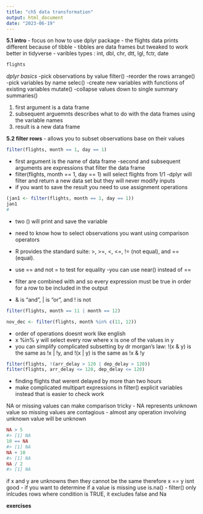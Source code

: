 ```yaml
---
title: "ch5 data transformation"
output: html_document
date: "2023-06-19"
---
```


**5.1 intro**
- focus on how to use dplyr package 
- the flights data prints different because of tibble
- tibbles are data frames but tweaked to work better in tidyverse 
- varibles types : int, dbl, chr, dtt, lgl, fctr, date
```r
flights
```


*dplyr basics*
-pick observations by value filter()
-reorder the rows arrange()
-pick variables by name selec()
-create new variables with functions of existing variables mutate()
-collapse values down to single summary summaries()

1) first argument is a data frame 
2) subsequent arguemnts describes what to do with the data frames using the variable names 
3) result is a new data frame 

**5.2 filter rows**
- allows you to subset observations base on their values 
```r
filter(flights, month == 1, day == 1)
```

- first argument is the name of data frame
-second and subsequent arguments are expressions that filter the data frame 
- filter(flights, month == 1, day == 1) will select flights from 1/1
-dplyr will filter and return a new data set but they will never modify inputs
- if you want to save the result you need to use assignment operations 
```r
(jan1 <- filter(flights, month == 1, day == 1))
jan1
#
```
- two () will print and save the variable 
- need to know how to select observations you want using comparison operators 
- R provides the standard suite: >, >=, <, <=, != (not equal), and == (equal).
- use == and not = to test for equality
-you can use near() instead of == 

- filter are combined with and so every expression must be true in order for a row to be included in the output
- & is “and”, | is “or”, and ! is not

```r
filter(flights, month == 11 | month == 12)
```
```r
nov_dec <- filter(flights, month %in% c(11, 12))
```

- order of operations doesnt work like english 
- x %in% y will select every row where x is one of the values in y
- you can simplify complicated subsetting by dr morgan's law: !(x & y) is the same as !x | !y, and !(x | y) is the same as !x & !y
```r
filter(flights, !(arr_delay > 120 | dep_delay > 120))
filter(flights, arr_delay <= 120, dep_delay <= 120)
```
- finding flights that werent delayed by more than two hours 
- make complicated multipart expressions in filter() explicit variables instead that is easier to check work 

NA or missing values can make comparison tricky 
- NA represents unknown value so missing values are contagious
- almost any operation involving unknown value will be unknown 
```r
NA > 5
#> [1] NA
10 == NA
#> [1] NA
NA + 10
#> [1] NA
NA / 2
#> [1] NA
```
if x and y are unknowns then they cannot be the same therefore x == y isnt good 
- if you want to determine if a value is missing use is.na()
- filter() only inlcudes rows where condition is TRUE, it excludes false and Na

**exercises**



